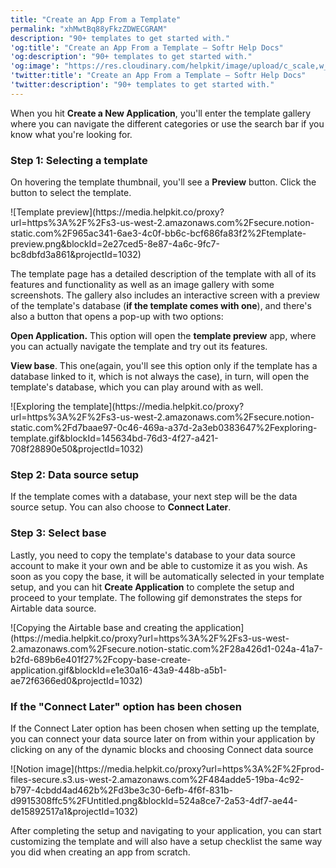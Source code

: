 ```yaml
---
title: "Create an App From a Template"
permalink: "xhMwtBq88yFkzZDWECGRAM"
description: "90+ templates to get started with."
'og:title': "Create an App From a Template – Softr Help Docs"
'og:description': "90+ templates to get started with."
'og:image': "https://res.cloudinary.com/helpkit/image/upload/c_scale,w_700,q_auto/v1674219840/softrdocs_meta_OG_Image_Url_258f31c013.png"
'twitter:title': "Create an App From a Template – Softr Help Docs"
'twitter:description': "90+ templates to get started with."
---
```

When you hit **Create a New Application**, you'll enter the template gallery where you can navigate the different categories or use the search bar if you know what you're looking for.

### **Step 1: Selecting a template**

On hovering the template thumbnail, you'll see a **Preview** button. Click the button to select the template.
<Frame caption="Template preview">![Template preview](https://media.helpkit.co/proxy?url=https%3A%2F%2Fs3-us-west-2.amazonaws.com%2Fsecure.notion-static.com%2F965ac341-6ae3-4c0f-bb6c-bcf686fa83f2%2Ftemplate-preview.png&blockId=2e27ced5-8e87-4a6c-9fc7-bc8dbfd3a861&projectId=1032)</Frame>

The template page has a detailed description of the template with all of its features and functionality as well as an image gallery with some screenshots. The gallery also includes an interactive screen with a preview of the template's database (**if the template comes with one**), and there's also a button that opens a pop-up with two options:

**Open Application.** This option will open the **template preview** app, where you can actually navigate the template and try out its features.

**View base**. This one(again, you'll see this option only if the template has a database linked to it, which is not always the case), in turn, will open the template's database, which you can play around with as well.
<Frame caption="Exploring the template">![Exploring the template](https://media.helpkit.co/proxy?url=https%3A%2F%2Fs3-us-west-2.amazonaws.com%2Fsecure.notion-static.com%2Fd7baae97-0c46-469a-a37d-2a3eb0383647%2Fexploring-template.gif&blockId=145634bd-76d3-4f27-a421-708f28890e50&projectId=1032)</Frame>

### **Step 2: Data source setup**

If the template comes with a database, your next step will be the data source setup. You can also choose to **Connect Later**.

### **Step 3: Select base**

Lastly, you need to copy the template's database to your data source account to make it your own and be able to customize it as you wish. As soon as you copy the base, it will be automatically selected in your template setup, and you can hit **Create Application** to complete the setup and proceed to your template. The following gif demonstrates the steps for Airtable data source.
<Frame caption="Copying the Airtable base and creating the application">![Copying the Airtable base and creating the application](https://media.helpkit.co/proxy?url=https%3A%2F%2Fs3-us-west-2.amazonaws.com%2Fsecure.notion-static.com%2F28a426d1-024a-41a7-b2fd-689b6e401f27%2Fcopy-base-create-application.gif&blockId=e1e30a16-43a9-448b-a5b1-ae72f6366ed0&projectId=1032)</Frame>

### **If the "Connect Later" option has been chosen**

If the Connect Later option has been chosen when setting up the template, you can connect your data source later on from within your application by clicking on any of the dynamic blocks and choosing Connect data source
<Frame>![Notion image](https://media.helpkit.co/proxy?url=https%3A%2F%2Fprod-files-secure.s3.us-west-2.amazonaws.com%2F484adde5-19ba-4c92-b797-4cbdd4ad462b%2Fd3be3c30-6efb-4f6f-831b-d9915308ffc5%2FUntitled.png&blockId=524a8ce7-2a53-4df7-ae44-de15892517a1&projectId=1032)</Frame>

After completing the setup and navigating to your application, you can start customizing the template and will also have a setup checklist the same way you did when creating an app from scratch.